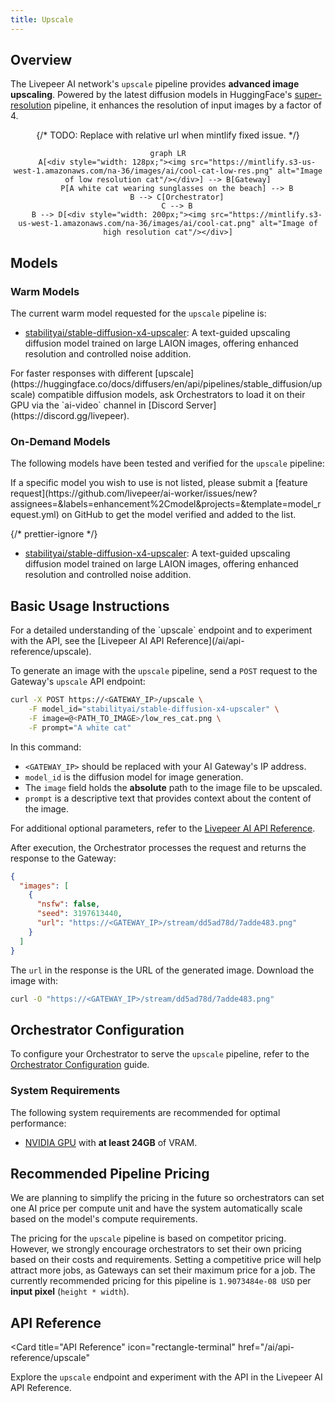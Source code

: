 ```yaml
---
title: Upscale
---
```


## Overview

The Livepeer AI network's `upscale` pipeline provides **advanced image
upscaling**. Powered by the latest diffusion models in HuggingFace's
[super-resolution](https://huggingface.co/docs/diffusers/en/api/pipelines/stable_diffusion/upscale)
pipeline, it enhances the resolution of input images by a factor of 4.

<div align="center">

{/* TODO: Replace with relative url when mintlify fixed issue. */}

```mermaid
graph LR
    A[<div style="width: 128px;"><img src="https://mintlify.s3-us-west-1.amazonaws.com/na-36/images/ai/cool-cat-low-res.png" alt="Image of low resolution cat"/></div>] --> B[Gateway]
    P[A white cat wearing sunglasses on the beach] --> B
    B --> C[Orchestrator]
    C --> B
    B --> D[<div style="width: 200px;"><img src="https://mintlify.s3-us-west-1.amazonaws.com/na-36/images/ai/cool-cat.png" alt="Image of high resolution cat"/></div>]
```

</div>

## Models

### Warm Models

The current warm model requested for the `upscale` pipeline is:

- [stabilityai/stable-diffusion-x4-upscaler](https://huggingface.co/stabilityai/stable-diffusion-x4-upscaler):
  A text-guided upscaling diffusion model trained on large LAION images,
  offering enhanced resolution and controlled noise addition.

<Tip>
  For faster responses with different
  [upscale](https://huggingface.co/docs/diffusers/en/api/pipelines/stable_diffusion/upscale)
  compatible diffusion models, ask Orchestrators to load it on their GPU via the
  `ai-video` channel in [Discord Server](https://discord.gg/livepeer).
</Tip>

### On-Demand Models

The following models have been tested and verified for the `upscale` pipeline:

<Note>
  If a specific model you wish to use is not listed, please submit a [feature
  request](https://github.com/livepeer/ai-worker/issues/new?assignees=&labels=enhancement%2Cmodel&projects=&template=model_request.yml)
  on GitHub to get the model verified and added to the list.
</Note>

{/* prettier-ignore */}
<Accordion title="Tested and Verified Diffusion Models">
- [stabilityai/stable-diffusion-x4-upscaler](https://huggingface.co/stabilityai/stable-diffusion-x4-upscaler):
  A text-guided upscaling diffusion model trained on large LAION images,
  offering enhanced resolution and controlled noise addition.
</Accordion>

## Basic Usage Instructions

<Tip>
  For a detailed understanding of the `upscale` endpoint and to experiment with
  the API, see the [Livepeer AI API Reference](/ai/api-reference/upscale).
</Tip>

To generate an image with the `upscale` pipeline, send a `POST` request to the
Gateway's `upscale` API endpoint:

```bash
curl -X POST https://<GATEWAY_IP>/upscale \
    -F model_id="stabilityai/stable-diffusion-x4-upscaler" \
    -F image=@<PATH_TO_IMAGE>/low_res_cat.png \
    -F prompt="A white cat"
```

In this command:

- `<GATEWAY_IP>` should be replaced with your AI Gateway's IP address.
- `model_id` is the diffusion model for image generation.
- The `image` field holds the **absolute** path to the image file to be
  upscaled.
- `prompt` is a descriptive text that provides context about the content of the
  image.

For additional optional parameters, refer to the
[Livepeer AI API Reference](/ai/api-reference/upscale).

After execution, the Orchestrator processes the request and returns the response
to the Gateway:

```json
{
  "images": [
    {
      "nsfw": false,
      "seed": 3197613440,
      "url": "https://<GATEWAY_IP>/stream/dd5ad78d/7adde483.png"
    }
  ]
}
```

The `url` in the response is the URL of the generated image. Download the image
with:

```bash
curl -O "https://<GATEWAY_IP>/stream/dd5ad78d/7adde483.png"
```

## Orchestrator Configuration

To configure your Orchestrator to serve the `upscale` pipeline, refer to the
[Orchestrator Configuration](/ai/orchestrators/get-started) guide.

### System Requirements

The following system requirements are recommended for optimal performance:

- [NVIDIA GPU](https://developer.nvidia.com/cuda-gpus) with **at least 24GB** of
  VRAM.

## Recommended Pipeline Pricing

<Note>We are planning to simplify the pricing in the future so orchestrators can set 
one AI price per compute unit and have the system automatically scale based on the 
model's compute requirements.</Note>

The pricing for the `upscale` pipeline is based on competitor pricing. However, 
we strongly encourage orchestrators to set their own pricing based on their costs and 
requirements. Setting a competitive price will help attract more jobs, as Gateways can 
set their maximum price for a job. The currently recommended pricing for this pipeline 
is `1.9073484e-08 USD` per **input pixel** (`height * width`).

## API Reference

<Card
  title="API Reference"
  icon="rectangle-terminal"
  href="/ai/api-reference/upscale"
>
  Explore the `upscale` endpoint and experiment with the API in the Livepeer AI
  API Reference.
</Card>
